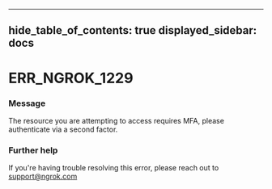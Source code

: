

---
hide_table_of_contents: true
displayed_sidebar: docs
---


# ERR_NGROK_1229

### Message
The resource you are attempting to access requires MFA, please authenticate via a second factor.

<ErrorDetails error="err_ngrok_1229" />



### Further help
If you're having trouble resolving this error, please reach out to [support@ngrok.com](mailto:support@ngrok.com?subject=Help%20with%20ERR_NGROK_1229)

